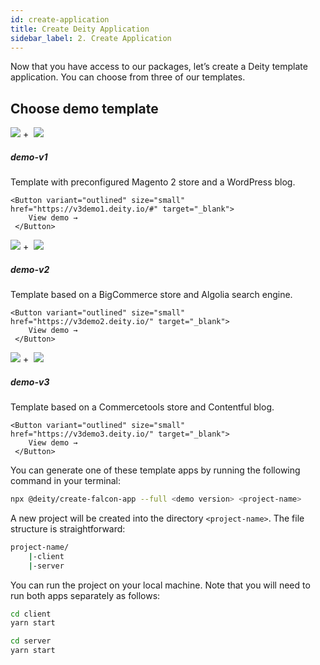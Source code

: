 ```yaml
---
id: create-application
title: Create Deity Application
sidebar_label: 2. Create Application
---
```


Now that you have access to our packages, let’s create a Deity template application. You can choose from three of our templates.

## Choose demo template

<div class="mb20">
 <Card variant="horizontal" to="">
 	<img src="/docs/img/icons/magento.svg" className="round-icon" />&nbsp;+&nbsp;
 	<img src="/docs/img/icons/wordpress.svg" className="round-icon" />
    <div>
      <h5>demo-v1</h5>
      <p>
       Template with preconfigured Magento 2 store and a WordPress blog.
      </p>
    </div>
    
    <Button variant="outlined" size="small" href="https://v3demo1.deity.io/#" target="_blank">
        View demo →
     </Button>
    
 </Card>
 <Card variant="horizontal" to="">
    <img src="/docs/img/icons/bigcommerce.svg" className="round-icon" />&nbsp;+&nbsp;
    <img src="/docs/img/icons/algolia.svg" className="round-icon" />
    <div>
      <h5>demo-v2</h5>
      <p>
       Template based on a BigCommerce store and Algolia search engine.
      </p>
    </div>
    
    <Button variant="outlined" size="small" href="https://v3demo2.deity.io/" target="_blank">
        View demo →
     </Button>

 </Card>
 <Card variant="horizontal" to="">
 	<img src="/docs/img/icons/commercetools.svg" className="round-icon" />&nbsp;+&nbsp;
    <img src="/docs/img/icons/contentful.svg" className="round-icon" />
    <div>
      <h5>demo-v3</h5>
      <p>
       Template based on a Commercetools store and Contentful blog.
      </p>
    </div>
    
    <Button variant="outlined" size="small" href="https://v3demo3.deity.io/" target="_blank">
        View demo →
     </Button>
 
 </Card>
</div>

You can generate one of these template apps by running the following command in your terminal:

```bash
npx @deity/create-falcon-app --full <demo version> <project-name> 
```

A new project will be created into the directory `<project-name>`. The file structure is straightforward:

```bash
project-name/
	|-client
	|-server
```

You can run the project on your local machine. Note that you will need to run both apps separately as follows:


```bash
cd client
yarn start
```

```bash
cd server
yarn start
```